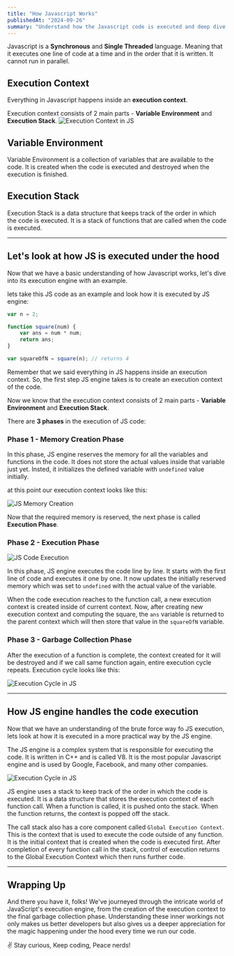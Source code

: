 ```yaml
---
title: "How Javascript Works"
publishedAt: "2024-09-26"
summary: "Understand how the Javascript code is executed and deep dive into its execution engine."
---
```


Javascript is a **Synchronous** and **Single Threaded** language. Meaning that it executes one line of code at a time and in the order that it is written. It cannot run in parallel.

## Execution Context
Everything in Javascript happens inside an **execution context**.

Execution context consists of 2 main parts - **Variable Environment** and **Execution Stack**.
![Execution Context in JS](/js-execution-context.png)

## Variable Environment

Variable Environment is a collection of variables that are available to the code. It is created when the code is executed and destroyed when the execution is finished.

## Execution Stack

Execution Stack is a data structure that keeps track of the order in which the code is executed. It is a stack of functions that are called when the code is executed.

---

## Let's look at how JS is executed under the hood
Now that we have a basic understanding of how Javascript works, let's dive into its execution engine with an example.

lets take this JS code as an example and look how it is executed by JS engine:

```js
var n = 2;

function square(num) {
    var ans = num * num;
    return ans;
}

var squareOfN = square(n); // returns 4
```

Remember that we said everything in JS happens inside an execution context. So, the first step JS engine takes is to create an execution context of the code.

Now we know that the execution context consists of 2 main parts - **Variable Environment** and **Execution Stack**.

There are **3 phases** in the execution of JS code:

### Phase 1 - Memory Creation Phase

In this phase, JS engine reserves the memory for all the variables and functions in the code. It does not store the actual values inside that variable just yet. Insted, it initializes the defined variable with `undefined` value initially.

at this point our execution context looks like this:

![JS Memory Creation](/js-memory-creation.png)

Now that the required memory is reserved, the next phase is called **Execution Phase**.

### Phase 2 - Execution Phase

![JS Code Execution](/js-code-execution.png)

In this phase, JS engine executes the code line by line. It starts with the first line of code and executes it one by one. It now updates the initially reserved memory which was set to `undefined` with the actual value of the variable.

When the code execution reaches to the function call, a new execution context is created inside of current context.
Now, after creating new execution context and computing the square, the `ans` variable is returned to the parent context which will then store that value in the `squareOfN` variable.

### Phase 3 - Garbage Collection Phase

After the execution of a function is complete, the context created for it will be destroyed and if we call same function again, entire execution cycle repeats. Execution cycle looks like this:

![Execution Cycle in JS](/js-execution-cycle.png)

---

## How JS engine handles the code execution

Now that we have an understanding of the brute force way fo JS execution, lets look at how it is executed in a more practical way by the JS engine.

The JS engine is a complex system that is responsible for executing the code. It is written in C++ and is called V8. It is the most popular Javascript engine and is used by Google, Facebook, and many other companies.

![Execution Cycle in JS](/js-execution-in-engine.png)

JS engine uses a stack to keep track of the order in which the code is executed. It is a data structure that stores the execution context of each function call. When a function is called, it is pushed onto the stack. When the function returns, the context is popped off the stack.

The call stack also has a core component called `Global Execution Context`. This is the context that is used to execute the code outside of any function. It is the initial context that is created when the code is executed first. After completion of every function call in the stack, control of execution returns to the Global Execution Context which then runs further code.

---

## Wrapping Up

And there you have it, folks! We've journeyed through the intricate world of JavaScript's execution engine, from the creation of the execution context to the final garbage collection phase. Understanding these inner workings not only makes us better developers but also gives us a deeper appreciation for the magic happening under the hood every time we run our code.

✌️ Stay curious, Keep coding, Peace nerds!


